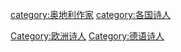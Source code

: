 [[category:奥地利作家|category:奥地利作家]]
[[category:各国诗人|category:各国诗人]]
[[Category:欧洲诗人|Category:欧洲诗人]]
[[Category:德语诗人|Category:德语诗人]]